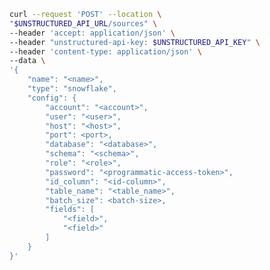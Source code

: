```bash curl
curl --request 'POST' --location \
"$UNSTRUCTURED_API_URL/sources" \
--header 'accept: application/json' \
--header "unstructured-api-key: $UNSTRUCTURED_API_KEY" \
--header 'content-type: application/json' \
--data \
'{
    "name": "<name>",
    "type": "snowflake",
    "config": {
        "account": "<account>",
        "user": "<user>",
        "host": "<host>",
        "port": <port>,
        "database": "<database>",
        "schema": "<schema>",
        "role": "<role>",
        "password": "<programmatic-access-token>",
        "id_column": "<id-column>",
        "table_name": "<table_name>",
        "batch_size": <batch-size>,
        "fields": [
            "<field>",
            "<field>"
        ]
    }
}'
```